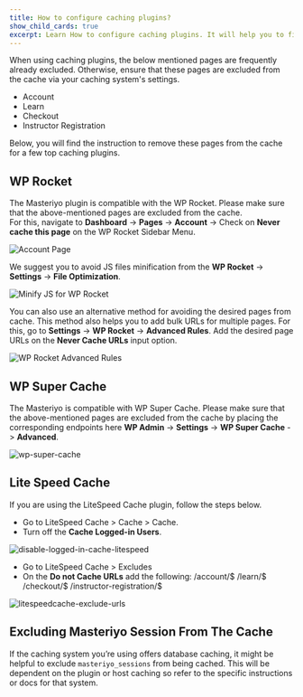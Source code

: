 ```yaml
---
title: How to configure caching plugins?
show_child_cards: true
excerpt: Learn How to configure caching plugins. It will help you to fix the caching problem with Masteriyo.
---
```


When using caching plugins, the below mentioned pages are frequently already excluded. Otherwise, ensure that these pages are excluded from the cache via your caching system's settings.

- Account
- Learn
- Checkout
- Instructor Registration 

Below, you will find the instruction to remove these pages from the cache for a few top caching plugins.

## WP Rocket

The Masteriyo plugin is compatible with the WP Rocket. Please make sure that the above-mentioned pages are excluded from the cache.  
For this, navigate to **Dashboard** -> **Pages** -> **Account** -> Check on **Never cache this page** on the WP Rocket Sidebar Menu.

![Account Page](https://user-images.githubusercontent.com/24367265/207308374-bcef56c6-3c72-40b2-81e9-bf48521a106b.png)

We suggest you to avoid JS files minification from the **WP Rocket** -> **Settings** -> **File Optimization**.

![Minify JS for WP Rocket](https://user-images.githubusercontent.com/24367265/207308446-fc31c7bb-5038-4b68-ac2e-e3f03fa3f53c.png)

You can also use an alternative method for avoiding the desired pages from cache. This method also helps you to add bulk URLs for multiple pages.
For this, go to **Settings** -> **WP Rocket** -> **Advanced Rules**. Add the desired page URLs on the **Never Cache URLs** input option.

![WP Rocket Advanced Rules](https://user-images.githubusercontent.com/24367265/207308541-1fdcc79e-5591-45b7-9466-81a2709aadbb.png)

## WP Super Cache

The Masteriyo is compatible with WP Super Cache. Please make sure that the above-mentioned pages are excluded from the cache by placing the corresponding endpoints here **WP Admin** -> **Settings** -> **WP Super Cache** -> **Advanced**.

![wp-super-cache](https://user-images.githubusercontent.com/24367265/207308745-c015bba4-62d5-4290-bb11-839802614b44.png)

## Lite Speed Cache

If you are using the LiteSpeed Cache plugin, follow the steps below.

- Go to LiteSpeed Cache > Cache > Cache.
- Turn off the **Cache Logged-in Users**.

![disable-logged-in-cache-litespeed](https://github.com/Masteriyo/masteriyo-docs/assets/75772539/fbf243e8-e4b5-4a49-9131-5d8338aa1311)

- Go to LiteSpeed Cache > Excludes
- On the **Do not Cache URLs** add the following:
  /account/$
  /learn/$
  /checkout/$
  /instructor-registration/$

![litespeedcache-exclude-urls](https://github.com/Masteriyo/masteriyo-docs/assets/75772539/00c39c3c-7f9d-4232-9507-e71589a73023)

## Excluding Masteriyo Session From The Cache

If the caching system you’re using offers database caching, it might be helpful to exclude `masteriyo_sessions` from being cached. This will be dependent on the plugin or host caching so refer to the specific instructions or docs for that system.
